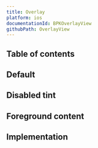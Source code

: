 ```yaml
---
title: Overlay
platform: ios
documentationId: BPKOverlayView
githubPath: OverlayView
---
```





## Table of contents

## Default

<IOSComponentScreenshots
  lightMode={screenshotDefault}
  darkMode={screenshotDefaultDm}
  altText="iOS default overlay view" />

## Disabled tint

<IOSComponentScreenshots
  lightMode={screenshotNoOverlay}
  darkMode={screenshotNoOverlayDm}
  altText="iOS overlay view with tint disabled" />

## Foreground content

<IOSComponentScreenshots
  lightMode={screenshotContent}
  darkMode={screenshotContentDm}
  altText="iOS overlay view with foreground content" />

## Implementation

<Readme />
